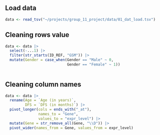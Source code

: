 ## Load data

```r
data <- read_tsv("~/projects/group_11_project/data/01_dat_load.tsv")
```

## Cleaning rows value

```r
data <- data |> 
  select(-...1) |> 
  filter(str_starts(ID_REF, "GSM")) |> 
  mutate(Gender = case_when(Gender == "Male" ~ 0,
                            Gender == "Female" ~ 1))
  
```

## Cleaning column names

```r
data <- data |> 
  rename(Age = `Age (in years)`,
         DFS = `DFS (in months)`) |> 
  pivot_longer(cols = ends_with("_at"),
               names_to = "Gene", 
               values_to = "expr_level") |> 
  mutate(Gene = str_remove_all(Gene, "\\D")) |> 
  pivot_wider(names_from = Gene, values_from = expr_level)

```
